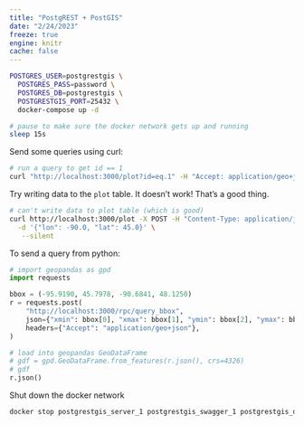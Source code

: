 ```yaml
---
title: "PostgREST + PostGIS"
date: "2/24/2023"
freeze: true
engine: knitr
cache: false
---
```


```bash
POSTGRES_USER=postgrestgis \
  POSTGRES_PASS=password \
  POSTGRES_DB=postgrestgis \
  POSTGRESTGIS_PORT=25432 \
  docker-compose up -d

# pause to make sure the docker network gets up and running
sleep 15s
```

Send some queries using curl:
```bash
# run a query to get id == 1
curl "http://localhost:3000/plot?id=eq.1" -H "Accept: application/geo+json" --silent
```

Try writing data to the `plot` table. It doesn't work! That's a good thing.
```bash
# can't write data to plot table (which is good)
curl http://localhost:3000/plot -X POST -H "Content-Type: application/json" \
  -d '{"lon": -90.0, "lat": 45.0}' \
   --silent
```

To send a query from python:
```python
# import geopandas as gpd
import requests

bbox = (-95.9190, 45.7978, -90.6841, 48.1250)
r = requests.post(
    "http://localhost:3000/rpc/query_bbox",
    json={"xmin": bbox[0], "xmax": bbox[1], "ymin": bbox[2], "ymax": bbox[3]},
    headers={"Accept": "application/geo+json"},
)

# load into geopandas GeoDataFrame
# gdf = gpd.GeoDataFrame.from_features(r.json(), crs=4326)
# gdf
r.json()
```

Shut down the docker network
```bash
docker stop postgrestgis_server_1 postgrestgis_swagger_1 postgrestgis_db_1
```

























